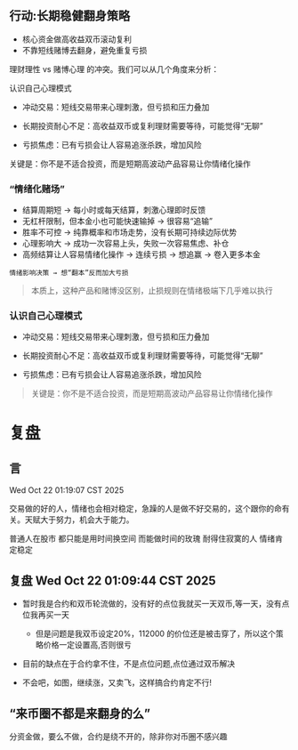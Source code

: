 
## 行动:长期稳健翻身策略
- 核心资金做高收益双币滚动复利
- 不靠短线赌博去翻身，避免重复亏损

理财理性 vs 赌博心理 的冲突。我们可以从几个角度来分析：

认识自己心理模式

- 冲动交易：短线交易带来心理刺激，但亏损和压力叠加

- 长期投资耐心不足：高收益双币或复利理财需要等待，可能觉得“无聊”

- 亏损焦虑：已有亏损会让人容易追涨杀跌，增加风险

关键是：你不是不适合投资，而是短期高波动产品容易让你情绪化操作

### “情绪化赌场”
- 结算周期短 → 每小时或每天结算，刺激心理即时反馈
- 无杠杆限制，但本金小也可能快速输掉 → 很容易“追输”
- 胜率不可控 → 纯靠概率和市场走势，没有长期可持续边际优势
- 心理影响大 → 成功一次容易上头，失败一次容易焦虑、补仓
- 高频结算让人容易情绪化操作 → 连续亏损 → 想追赢 → 卷入更多本金
```
情绪影响决策 → 想“翻本”反而加大亏损
```

> 本质上，这种产品和赌博没区别，止损规则在情绪极端下几乎难以执行

### 认识自己心理模式
- 冲动交易：短线交易带来心理刺激，但亏损和压力叠加

- 长期投资耐心不足：高收益双币或复利理财需要等待，可能觉得“无聊”

- 亏损焦虑：已有亏损会让人容易追涨杀跌，增加风险

> 关键是：你不是不适合投资，而是短期高波动产品容易让你情绪化操作


# 复盘

## 言
Wed Oct 22 01:19:07 CST 2025

交易做的好的人，情绪也会相对稳定，急躁的人是做不好交易的，这个跟你的命有关。天赋大于努力，机会大于能力。

普通人在股市 都只能是用时间换空间 而能做时间的玫瑰 耐得住寂寞的人 情绪肯定稳定

## 复盘 Wed Oct 22 01:09:44 CST 2025
- 暂时我是合约和双币轮流做的，没有好的点位我就买一天双币,等一天，没有点位我再买一天
    - 但是问题是我双币设定20%，112000 的价位还是被击穿了，所以这个策略价格一定设置高,否则很亏

- 目前的缺点在于合约拿不住，不是点位问题,点位通过双币解决

- 不会吧，如图，继续涨，又卖飞，这样搞合约肯定不行!

<ImageRender alt='test1' width='30%' height='auto' path='/notes/20251021.jpg' />

## “来币圈不都是来翻身的么”
分资金做，要么不做，合约是绕不开的，除非你对币圈不感兴趣
